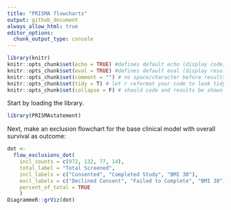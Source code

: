 ```yaml
---
title: "PRISMA flowcharts"
output: github_document
always_allow_html: true
editor_options: 
  chunk_output_type: console
---
```


```r
library(knitr)
knitr::opts_chunk$set(echo = TRUE) #defines default echo (display code)
knitr::opts_chunk$set(eval = TRUE) #defines default eval (display result of code)
knitr::opts_chunk$set(comment = "") # no space/character before results (e.g. in tables)
knitr::opts_chunk$set(tidy = T) # let r reformat your code to look tidy in the output
knitr::opts_chunk$set(collapse = F) # should code and results be shown in the same chunk (=T) or be split in several chunks in the document (=F)
```

Start by loading the library.

```r
library(PRISMAstatement)
```

Next, make an exclusion flowchart for the base clinical model with overall survival as outcome:

```r
dot <- 
  flow_exclusions_dot(
    incl_counts = c(972, 132, 77, 14),
    total_label = "Total Screened",
    incl_labels = c("Consented", "Completed Study", "BMI 30"),
    excl_labels = c("Declined Consent", "Failed to Complete", "BMI 30"),
    percent_of_total = TRUE
    )
DiagrammeR::grViz(dot) 

```

